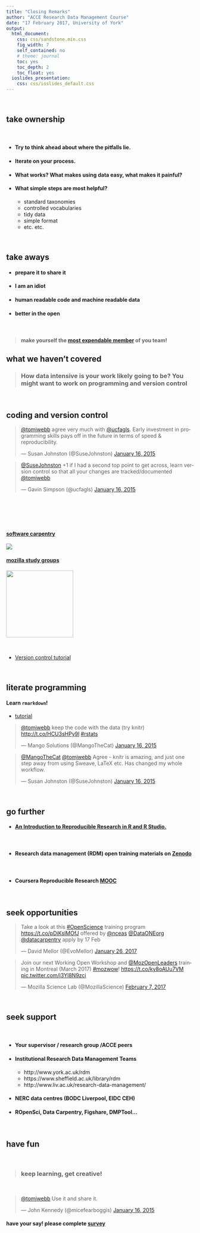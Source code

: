```yaml
---
title: "Closing Remarks"
author: "ACCE Research Data Management Course"
date: "17 February 2017, University of York"
output:
  html_document:
    css: css/sandstone.min.css
    fig_width: 7
    self_contained: no
    # theme: journal
    toc: yes
    toc_depth: 2
    toc_float: yes
  ioslides_presentation:
    css: css/ioslides_default.css
---
```



<script>window.twttr = (function(d, s, id) {
  var js, fjs = d.getElementsByTagName(s)[0],
    t = window.twttr || {};
  if (d.getElementById(id)) return t;
  js = d.createElement(s);
  js.id = id;
  js.src = "https://platform.twitter.com/widgets.js";
  fjs.parentNode.insertBefore(js, fjs);

  t._e = [];
  t.ready = function(f) {
    t._e.push(f);
  };

  return t;
}(document, "script", "twitter-wjs"));</script>



<br>

## take ownership

<br>


- #### Try to think ahead about where the pitfalls lie.

- #### Iterate on your process.

- #### What works? What makes using data easy, what makes it painful?

- #### What simple steps are most helpful?
    - standard taxonomies
    - controlled vocabularies
    - tidy data
    - simple format
    - etc. etc.

<br>

## take aways

- #### prepare it to share it
- #### I am an idiot
- #### human readable code and machine readable data
- #### better in the open

<br>

> #### make yourself the [most expendable member](http://www.datacarpentry.org/blog/soft-skills/) of you team!

## what we haven't covered

> ### How data intensive is your work likely going to be? You might want to work on programming and version control

<br>

## coding and version control {.columns-2}

<blockquote class="twitter-tweet" data-conversation="none" data-lang="en"><p lang="en" dir="ltr"><a href="https://twitter.com/tomjwebb">@tomjwebb</a> agree very much with <a href="https://twitter.com/ucfagls">@ucfagls</a>. Early investment in programming skills pays off in the future in terms of speed &amp; reproducibility.</p>&mdash; Susan Johnston (@SuseJohnston) <a href="https://twitter.com/SuseJohnston/status/556110171483947008">January 16, 2015</a></blockquote>
<script async src="//platform.twitter.com/widgets.js" charset="utf-8"></script>

<blockquote class="twitter-tweet" data-conversation="none" data-lang="en"><p lang="en" dir="ltr"><a href="https://twitter.com/SuseJohnston">@SuseJohnston</a> +1 if I had a second top point to get across, learn version control so that  all your changes are tracked/documented <a href="https://twitter.com/tomjwebb">@tomjwebb</a></p>&mdash; Gavin Simpson (@ucfagls) <a href="https://twitter.com/ucfagls/status/556110567694295040">January 16, 2015</a></blockquote>
<script async src="//platform.twitter.com/widgets.js" charset="utf-8"></script>

<br>
<br>
<br>
<br>

#### [software carpentry](https://software-carpentry.org/)

![](https://d21ii91i3y6o6h.cloudfront.net/gallery_images/from_proof/3802/large/1421543874/software-carpentry.png)

#### [mozilla study groups](https://science.mozilla.org/programs/studygroups/runso)

<img src="https://bolarampaul.files.wordpress.com/2015/07/f21c4-mozilla-science-lab-logo.png" width="180pm">

<br>

- [Version control tutorial](https://annakrystalli.github.io/UNAM/collab_gh_intro.nb.html)

<br>



## literate programming

#### Learn `rmarkdown`!
- [tutorial](https://annakrystalli.github.io/UNAM/rmarkdown.nb.html)

<blockquote class="twitter-tweet" data-conversation="none" data-lang="en"><p lang="en" dir="ltr"><a href="https://twitter.com/tomjwebb">@tomjwebb</a> keep the code with the data (try knitr) <a href="http://t.co/HCU3sHPy9l">http://t.co/HCU3sHPy9l</a> <a href="https://twitter.com/hashtag/rstats?src=hash">#rstats</a></p>&mdash; Mango Solutions (@MangoTheCat) <a href="https://twitter.com/MangoTheCat/status/556112808505769984">January 16, 2015</a></blockquote>
<script async src="//platform.twitter.com/widgets.js" charset="utf-8"></script>

<blockquote class="twitter-tweet" data-conversation="none" data-lang="en"><p lang="en" dir="ltr"><a href="https://twitter.com/MangoTheCat">@MangoTheCat</a> <a href="https://twitter.com/tomjwebb">@tomjwebb</a> Agree - knitr is amazing, and just one step away from using Sweave, LaTeX etc. Has changed my whole workflow.</p>&mdash; Susan Johnston (@SuseJohnston) <a href="https://twitter.com/SuseJohnston/status/556113517636767744">January 16, 2015</a></blockquote>
<script async src="//platform.twitter.com/widgets.js" charset="utf-8"></script>

<br>

## go further

- #### [An Introduction to Reproducible Research in R and R Studio.](https://susanejohnston.wordpress.com/category/reproducible-research/)

<br>

- #### Research data management (RDM) open training materials on [Zenodo](https://zenodo.org/communities/dcc-rdm-training-materials/?page=1&size=20)

<br>

- #### Coursera Reproducible Research [MOOC](https://www.coursera.org/learn/reproducible-research)

<br>

## seek opportunities


<blockquote class="twitter-tweet" data-lang="en"><p lang="en" dir="ltr">Take a look at this <a href="https://twitter.com/hashtag/OpenScience?src=hash">#OpenScience</a> training program <a href="https://t.co/pDiKslMOfJ">https://t.co/pDiKslMOfJ</a> offered by <a href="https://twitter.com/nceas">@nceas</a> <a href="https://twitter.com/DataONEorg">@DataONEorg</a> <a href="https://twitter.com/datacarpentry">@datacarpentry</a> apply by 17 Feb</p>&mdash; David Mellor (@EvoMellor) <a href="https://twitter.com/EvoMellor/status/824664248219529216">January 26, 2017</a></blockquote>
<script async src="//platform.twitter.com/widgets.js" charset="utf-8"></script>


<blockquote class="twitter-tweet" data-cards="hidden" data-lang="en"><p lang="en" dir="ltr">Join our next Working Open Workshop and <a href="https://twitter.com/MozOpenLeaders">@MozOpenLeaders</a> training in Montreal (March 2017) <a href="https://twitter.com/hashtag/mozwow?src=hash">#mozwow</a>! <a href="https://t.co/ky8oAUu7VM">https://t.co/ky8oAUu7VM</a> <a href="https://t.co/j3Yl8N9zci">pic.twitter.com/j3Yl8N9zci</a></p>&mdash; Mozilla Science Lab (@MozillaScience) <a href="https://twitter.com/MozillaScience/status/829039146828050432">February 7, 2017</a></blockquote>
<script async src="//platform.twitter.com/widgets.js" charset="utf-8"></script>

<br>

## seek support

<br>

- #### Your supervisor / research group /ACCE peers
- #### Institutional Research Data Management Teams
    - http://www.york.ac.uk/rdm
    - https://www.sheffield.ac.uk/library/rdm
    - http://www.liv.ac.uk/research-data-management/
- #### NERC data centres (BODC Liverpool, EIDC CEH)
- #### ROpenSci, Data Carpentry, Figshare, DMPTool...

<br>

## have fun

<br>

> ### keep learning, get creative!

<br>

<blockquote class="twitter-tweet" data-conversation="none" data-lang="en"><p lang="en" dir="ltr"><a href="https://twitter.com/tomjwebb">@tomjwebb</a> Use it and share it.</p>&mdash; John Kennedy (@micefearboggis) <a href="https://twitter.com/micefearboggis/status/556108057479225344">January 16, 2015</a></blockquote>
<script async src="//platform.twitter.com/widgets.js" charset="utf-8"></script>

#### have your say! please complete [survey](https://goo.gl/forms/VEzonI5I4X08VCND3)